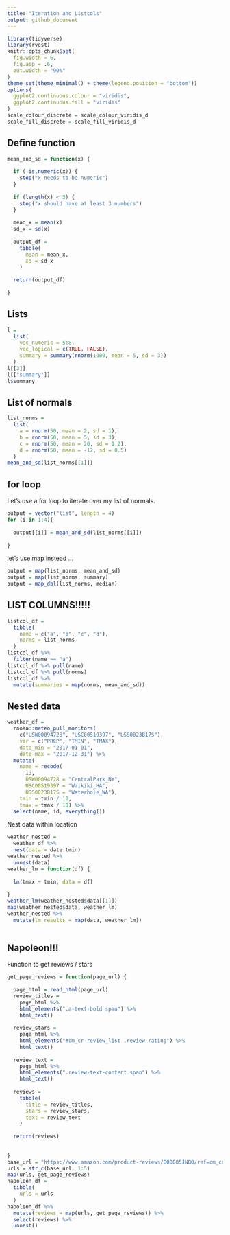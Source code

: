 ```yaml
---
title: "Iteration and Listcols"
output: github_document
---
```


```r
library(tidyverse)
library(rvest)
knitr::opts_chunk$set(
  fig.width = 6,
  fig.asp = .6,
  out.width = "90%"
)
theme_set(theme_minimal() + theme(legend.position = "bottom"))
options(
  ggplot2.continuous.colour = "viridis",
  ggplot2.continuous.fill = "viridis"
)
scale_colour_discrete = scale_colour_viridis_d
scale_fill_discrete = scale_fill_viridis_d
```

## Define function

```r
mean_and_sd = function(x) {
  
  if (!is.numeric(x)) {
    stop("x needs to be numeric")
  }
  
  if (length(x) < 3) {
    stop("x should have at least 3 numbers")
  }
  
  mean_x = mean(x)
  sd_x = sd(x)
  
  output_df = 
    tibble(
      mean = mean_x,
      sd = sd_x
    )
  
  return(output_df)
  
}
```


## Lists


```r
l = 
  list(
    vec_numeric = 5:8,
    vec_logical = c(TRUE, FALSE),
    summary = summary(rnorm(1000, mean = 5, sd = 3))
  )
l[[3]]
l[["summary"]]
l$summary
```


## List of normals

```r
list_norms = 
  list(
    a = rnorm(50, mean = 2, sd = 1),
    b = rnorm(50, mean = 5, sd = 3),
    c = rnorm(50, mean = 20, sd = 1.2),
    d = rnorm(50, mean = -12, sd = 0.5)
  )
mean_and_sd(list_norms[[1]])
```


## for loop

Let's use a for loop to iterate over my list of normals.

```r
output = vector("list", length = 4)
for (i in 1:4){
  
  output[[i]] = mean_and_sd(list_norms[[i]])
  
}
```

let's use map instead ...

```r
output = map(list_norms, mean_and_sd)
output = map(list_norms, summary)
output = map_dbl(list_norms, median)
```


## LIST COLUMNS!!!!!


```r
listcol_df =
  tibble(
    name = c("a", "b", "c", "d"),
    norms = list_norms
  )
listcol_df %>% 
  filter(name == "a")
listcol_df %>% pull(name)
listcol_df %>% pull(norms)
listcol_df %>% 
  mutate(summaries = map(norms, mean_and_sd)) 
```



## Nested data

```r
weather_df = 
  rnoaa::meteo_pull_monitors(
    c("USW00094728", "USC00519397", "USS0023B17S"),
    var = c("PRCP", "TMIN", "TMAX"), 
    date_min = "2017-01-01",
    date_max = "2017-12-31") %>%
  mutate(
    name = recode(
      id, 
      USW00094728 = "CentralPark_NY", 
      USC00519397 = "Waikiki_HA",
      USS0023B17S = "Waterhole_WA"),
    tmin = tmin / 10,
    tmax = tmax / 10) %>%
  select(name, id, everything())
```


Nest data within location

```r
weather_nested = 
  weather_df %>% 
  nest(data = date:tmin)
weather_nested %>% 
  unnest(data)
weather_lm = function(df) {
  
  lm(tmax ~ tmin, data = df)
  
}
weather_lm(weather_nested$data[[1]])
map(weather_nested$data, weather_lm)
weather_nested %>% 
  mutate(lm_results = map(data, weather_lm))
  
```


## Napoleon!!!

Function to get reviews / stars

```r
get_page_reviews = function(page_url) {
  
  page_html = read_html(page_url)
  review_titles = 
    page_html %>%
    html_elements(".a-text-bold span") %>%
    html_text()
  
  review_stars = 
    page_html %>%
    html_elements("#cm_cr-review_list .review-rating") %>%
    html_text()
  
  review_text = 
    page_html %>%
    html_elements(".review-text-content span") %>%
    html_text()
  
  reviews = 
    tibble(
      title = review_titles,
      stars = review_stars,
      text = review_text
    )
  
  return(reviews)
  
  
}
base_url = "https://www.amazon.com/product-reviews/B00005JNBQ/ref=cm_cr_arp_d_viewopt_rvwer?ie=UTF8&reviewerType=avp_only_reviews&sortBy=recent&pageNumber="
urls = str_c(base_url, 1:5)
map(urls, get_page_reviews)
napoleon_df = 
  tibble(
    urls = urls
  )
napoleon_df %>% 
  mutate(reviews = map(urls, get_page_reviews)) %>% 
  select(reviews) %>% 
  unnest()
```
